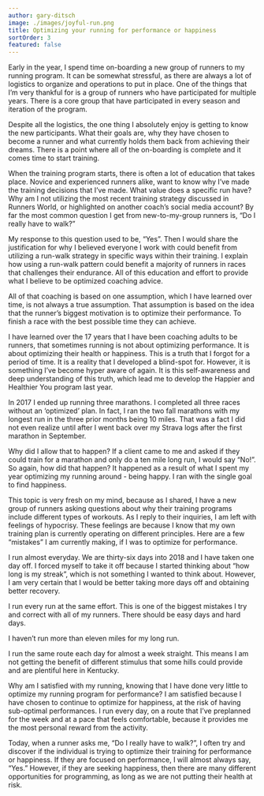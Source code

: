```yaml
---
author: gary-ditsch
image: ./images/joyful-run.png
title: Optimizing your running for performance or happiness
sortOrder: 3
featured: false
---
```


Early in the year, I spend time on-boarding a new group of runners to my running program. It can be somewhat stressful, as there are always a lot of logistics to organize and operations to put in place. One of the things that I’m very thankful for is a group of runners who have participated for multiple years. There is a core group that have participated in every season and iteration of the program.

Despite all the logistics, the one thing I absolutely enjoy is getting to know the new participants. What their goals are, why they have chosen to become a runner and what currently holds them back from achieving their dreams. There is a point where all of the on-boarding is complete and it comes time to start training.

When the training program starts, there is often a lot of education that takes place. Novice and experienced runners alike, want to know why I’ve made the training decisions that I’ve made. What value does a specific run have? Why am I not utilizing the most recent training strategy discussed in Runners World, or highlighted on another coach’s social media account? By far the most common question I get from new-to-my-group runners is, “Do I really have to walk?”

My response to this question used to be, “Yes”. Then I would share the justification for why I believed everyone I work with could benefit from utilizing a run-walk strategy in specific ways within their training. I explain how using a run-walk pattern could benefit a majority of runners in races that challenges their endurance. All of this education and effort to provide what I believe to be optimized coaching advice.

All of that coaching is based on one assumption, which I have learned over time, is not always a true assumption. That assumption is based on the idea that the runner’s biggest motivation is to optimize their performance. To finish a race with the best possible time they can achieve.

I have learned over the 17 years that I have been coaching adults to be runners, that sometimes running is not about optimizing performance. It is about optimizing their health or happiness. This is a truth that I forgot for a period of time. It is a reality that I developed a blind-spot for. However, it is something I’ve become hyper aware of again. It is this self-awareness and deep understanding of this truth, which lead me to develop the Happier and Healthier You program last year.

In 2017 I ended up running three marathons. I completed all three races without an ‘optimized’ plan. In fact, I ran the two fall marathons with my longest run in the three prior months being 10 miles. That was a fact I did not even realize until after I went back over my Strava logs after the first marathon in September.

Why did I allow that to happen? If a client came to me and asked if they could train for a marathon and only do a ten mile long run, I would say “No!”. So again, how did that happen? It happened as a result of what I spent my year optimizing my running around - being happy. I ran with the single goal to find happiness.

This topic is very fresh on my mind, because as I shared, I have a new group of runners asking questions about why their training programs include different types of workouts. As I reply to their inquiries, I am left with feelings of hypocrisy. These feelings are because I know that my own training plan is currently operating on different principles. Here are a few “mistakes” I am currently making, if I was to optimize for performance.

I run almost everyday. We are thirty-six days into 2018 and I have taken one day off. I forced myself to take it off because I started thinking about “how long is my streak”, which is not something I wanted to think about. However, I am very certain that I would be better taking more days off and obtaining better recovery.

I run every run at the same effort. This is one of the biggest mistakes I try and correct with all of my runners. There should be easy days and hard days.

I haven’t run more than eleven miles for my long run.

I run the same route each day for almost a week straight. This means I am not getting the benefit of different stimulus that some hills could provide and are plentiful here in Kentucky.

Why am I satisfied with my running, knowing that I have done very little to optimize my running program for performance? I am satisfied because I have chosen to continue to optimize for happiness, at the risk of having sub-optimal performances. I run every day, on a route that I’ve preplanned for the week and at a pace that feels comfortable, because it provides me the most personal reward from the activity.

Today, when a runner asks me, “Do I really have to walk?”, I often try and discover if the individual is trying to optimize their training for performance or happiness. If they are focused on performance, I will almost always say, “Yes.” However, if they are seeking happiness, then there are many different opportunities for programming, as long as we are not putting their health at risk.